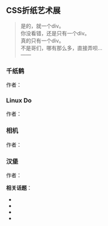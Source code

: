 
## CSS折纸艺术展

> 是的，就一个div。<br/>
> 你没看错，还是只有一个div。<br/>
> 真的只有一个div。<br/>
> 不是哥们，哪有那么多，直接弄呗…<br/>
> ——<LinuxdoUserLink linuxdoUsername="Clarke.L"/>

### 千纸鹤

作者：<LinuxdoUserLink linuxdoUsername="Clarke.L"/>

<CssOrigamiContainer styles={OrizuruStyles}/>

### Linux Do

作者：<LinuxdoUserLink linuxdoUsername="Clarke.L"/>

<CssOrigamiContainer styles={LinuxdoStyles}/>

### 相机

作者：<LinuxdoUserLink linuxdoUsername="Clarke.L"/>

<CssOrigamiContainer styles={CameraStyles}/>

### 汉堡

作者：<LinuxdoUserLink linuxdoUsername="Clarke.L"/>

<CssOrigamiContainer styles={HamburgerStyles}/>

**相关话题**：
- <LinuxdoTopicLink linuxdoTopicId="161705"/>
- <LinuxdoTopicLink linuxdoTopicId="163763"/>
- <LinuxdoTopicLink linuxdoTopicId="165253"/>
- <LinuxdoTopicLink linuxdoTopicId="165647"/>